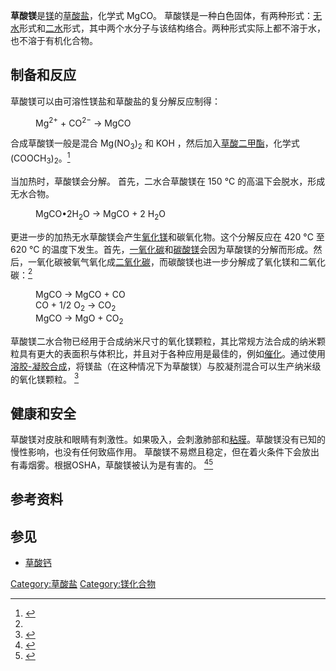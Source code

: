 {{Chembox
| Name =
| ImageFile = Magnesium oxalate.svg
| ImageSize =
| ImageAlt =
| ImageCaption = <!-- Magnesium Oxalate space filling model -->
| ImageFile1 = <!-- Magnesium oxalate line structure big 2.png -->
| ImageSize1 =
| ImageAlt1 =
| ImageCaption1 = <!-- Magnesium Oxalate line structure -->
| ImageFile2 =
| ImageSize2 =
| ImageAlt2 =
| ImageCaption2 =
| IUPACName = magnesium oxalate
| SystematicName = magnesium oxalate
| OtherNames =
|Section1={{Chembox Identifiers
| Abbreviations =
| CASNo = 547-66-0
| CASNo_Comment = <ref name="Source2">{{cite book |title= CRC Handbook of Chemistry and Physics|edition= 93|date=2012–2013}}</ref>
| CASNo_Ref = {{cascite|correct|CAS}}
| CASNo2 = 6150-88-5
| CASNo2_Comment = 二水合物<ref name="Source2"/>
| CASNo2_Ref = {{cascite|correct|CAS}}
| UNII_Ref = {{fdacite|correct|FDA}}
| UNII = 620U3O59Z6
| UNII2_Ref = {{fdacite|correct|FDA}}
| UNII2 = D674BHV95V
| UNII2_Comment = (二水合物)<ref name="Source2"/>
| PubChem = 68353
| PubChem_Comment = <ref name="Source1">{{cite web |url=https://pubchem.ncbi.nlm.nih.gov/summary/summary.cgi?q=all&cid=68353#ec |title= Oxalates-Compound Summary|accessdate=16 November 2012}}</ref>
| ChemSpiderID = 61648
| ChemSpiderID_Comment = <ref name="Source1"/>
| ChemSpiderID5 =
| ChemSpiderIDOther = 
| EINECS = 208-932-1<ref name="Source9">{{cite web |url=http://www.chemical5.com/formulas/cas-547-66-0.html |title= Magnesium Oxalate Chemical Formula, Chemical CAS 547-66-0|accessdate=16 November 2012}}</ref>
| EC_number =
| UNNumber = 2811 <ref name="Source7"/>
| DrugBank =
| KEGG =
| MeSHName =
| ChEBI =
| RTECS =
| SMILES = C(=O)(C(=O)[O-])[O-].[Mg+2]
| InChI = {{unbulleted list|1S/C2H2O4.Mg/c3-1(4)2(5)6;/h(H,3,4)(H,5,6);/q;+2/p-2|1S/C2H2O4.Mg.2H2O/c3-1(4)2(5)6;;;/h(H,3,4)(H,5,6);;2*1H2/q;+2;;/p-2 (Dihydrate)}}<ref name="Source10">{{cite web |url=http://www.americanelements.com/mgoxl.html|title= Magnesium Oxalate|accessdate=16 November 2012}}</ref><ref name="Source11">{{cite web |url=http://webbook.nist.gov/cgi/cbook.cgi?ID=B6000058&Units=SI&Mask=80#IR-Spec|title= Magnesium Oxalate|accessdate=16 November 2012}}</ref>
| Beilstein =
| Gmelin =
| 3DMet =}}
|Section2={{Chembox Properties
| Formula = {{unbulleted list|MgC{{sub|2}}O{{sub|4}}|MgC{{sub|2}}O{{sub|4}}•2H{{sub|2}}O (二水合物)}}
| MolarMass = {{unbulleted list|112.324 g/mol|148.354 (二水合物)}}<ref name="Source2"/>
| Appearance = 白色固体 <ref name="Source2"/>
| Density = 2.45 g/cm<sup>3</sup><ref name="Source10"/>
| MeltingPt = 介于{{convert|420|和|620|C|F K}}之间<br>{{convert|150|C|F K}} (二水合物)
| Melting_notes = 都分解<ref name="Source3">{{cite journal|last=Gadala|first=Ahmed|title=Kinetics of the Decomposition of Hydrated Oxalates of Calcium and Magnesium in Air|journal=Thermochimica Acta|year=1984|volume=74|pages=255–272|doi=10.1016/0040-6031(84)80027-1}}</ref>
| BoilingPt = N/A
| BoilingPt_notes = 
| LogP =
| VaporPressure = {{val|2.51|e=-6|u=mmHg}}<ref name="Source9"/>
| HenryConstant =
| Solubility = 0.038g/100g H{{sub|2}}O (无水和二水)<ref name="Source2"/>
| SolubleOther = 不溶于有机化合物
| AtmosphericOHRateConstant =
| pKa =
| pKb =
 }}
|Section3={{Chembox Structure
| CrystalStruct =
| Coordination =
| MolShape = }}
|Section4={{Chembox Thermochemistry
| DeltaHc =
| DeltaHf = -1269.0 kJ mol<sup>−1</sup><ref name="Source2"/>
| Entropy =
| HeatCapacity = }}
|Section5={{Chembox Pharmacology
| AdminRoutes =
| Bioavail =
| Metabolism =
| HalfLife =
| ProteinBound =
| Excretion =
| Legal_status =
| Legal_US =
| Legal_UK =
| Legal_AU =
| Legal_CA =
| Pregnancy_category =
| Pregnancy_AU =
| Pregnancy_US = }}
|Section6={{Chembox Explosive
| ShockSens =
| FrictionSens =
| DetonationV =
| REFactor = }}
|Section7={{Chembox Hazards
| ExternalSDS =
| EUClass =
| MainHazards = 刺激性
| NFPA-H = 1
| NFPA-F = 0
| NFPA-R = 0
| NFPA-S = 
| RPhrases =
| SPhrases =
| RSPhrases =
| FlashPt = N/A
| AutoignitionPt = N/A
| ExploLimits =
| LD50 =
| PEL = }}
|Section8={{Chembox Related
| OtherAnions =
| OtherCations =[[草酸铍|草酸铍]]<br>[[草酸钙|草酸钙]]<br>[[草酸锶|草酸锶]]<br>[[草酸钡|草酸钡]]
| OtherFunction =
| OtherFunction_label =
| OtherCpds = [[氧化镁|氧化镁]]}}
}}

'''草酸镁'''是[[镁|镁]]的[[草酸盐|草酸盐]]，化学式 MgC{{sub|2}}O{{sub|4}}。 草酸镁是一种白色固体，有两种形式：[[无水|无水]]形式和[[二水|二水]]形式，其中两个水分子与该结构络合。两种形式实际上都不溶于水，也不溶于有机化合物。

== 制备和反应 ==

草酸镁可以由可溶性镁盐和草酸盐的复分解反应制得：
: Mg<sup>2+</sup> + C{{sub|2}}O{{sub|4}}<sup>2−</sup> → MgC{{sub|2}}O{{sub|4}}
合成草酸镁一般是混合 Mg(NO<sub>3</sub>)<sub>2</sub> 和 KOH ，然后加入[[草酸二甲酯|草酸二甲酯]]，化学式 (COOCH<sub>3</sub>)<sub>2</sub>。<ref name="Source5">{{cite journal|last=Masuda|first=Yoshio|title=Kinetics of the Thermal Dehydration of Magnesium Oxalate Dihydrate in a Flowing Atmosphere of Dry Nitrogen|journal=J. Phys. Chem.|year=1987|volume=91|pages=6543–6547|doi=10.1021/j100310a024}}</ref> 

当加热时，草酸镁会分解。 首先，二水合草酸镁在 150 °C 的高温下会脱水，形成无水合物。
: MgC{{sub|2}}O{{sub|4}}•2H<sub>2</sub>O → MgC{{sub|2}}O{{sub|4}} + 2 H<sub>2</sub>O

更进一步的加热无水草酸镁会产生[[氧化镁|氧化镁]]和碳氧化物。这个分解反应在 420 °C 至 620 °C 的温度下发生。首先，[[一氧化碳|一氧化碳]]和[[碳酸镁|碳酸镁]]会因为草酸镁的分解而形成。然后，一氧化碳被氧气氧化成[[二氧化碳|二氧化碳]]，而碳酸镁也进一步分解成了氧化镁和二氧化碳：<ref name="Source3" />
: MgC{{sub|2}}O{{sub|4}} → MgCO{{sub|3}} + CO
: CO + 1/2 O<sub>2</sub> → CO<sub>2</sub>
: MgCO{{sub|3}} → MgO + CO<sub>2</sub>

草酸镁二水合物已经用于合成纳米尺寸的氧化镁颗粒，其比常规方法合成的纳米颗粒具有更大的表面积与体积比，并且对于各种应用是最佳的，例如[[催化|催化]]。通过使用[[溶胶凝胶|溶胶-凝胶合成]]，将镁盐（在这种情况下为草酸镁）与胶凝剂混合可以生产纳米级的氧化镁颗粒。 <ref name="Source6">{{cite journal|last=Mastuli|first=Mohd|author2=Roshidah Rusdi |author3=Annie Mahat |author4=Norazira Saat |author5=Norlida Kamarulzaman  |title=Sol-Gel Synthesis of Highly Stable Nano Sized MgO from Magnesium Oxalate Dihydrate|journal=Advanced Materials Research|year=2012|volume=545|pages=137–142 |doi=10.4028/www.scientific.net/amr.545.137}}</ref>

== 健康和安全 ==
草酸镁对皮肤和眼睛有刺激性。如果吸入，会刺激肺部和[[粘膜|粘膜]]。草酸镁没有已知的慢性影响，也没有任何致癌作用。  草酸镁不易燃且稳定，但在着火条件下会放出有毒烟雾。根据OSHA，草酸镁被认为是有害的。 <ref name="Source7">{{cite web|url=http://ull.chemistry.uakron.edu/erd/Chemicals/28000/26173.html|title=Magnesium Oxalate|accessdate=16 November 2012|archive-url=https://archive.is/20140220114258/http://ull.chemistry.uakron.edu/erd/Chemicals/28000/26173.html|archive-date=20 February 2014|url-status=dead}}</ref><ref name="Source8">{{cite web |url=http://www.hummelcroton.com/msds/msdsp/mgox_p.html|title= Material Safety Data Sheet Magnesium Oxalate|accessdate=16 November 2012}}</ref>

== 参考资料 ==
{{Reflist}}

== 参见 ==
*[[草酸钙|草酸钙]]

{{镁化合物}}
{{草酸盐}}

[[Category:草酸盐|Category:草酸盐]]
[[Category:镁化合物|Category:镁化合物]]
